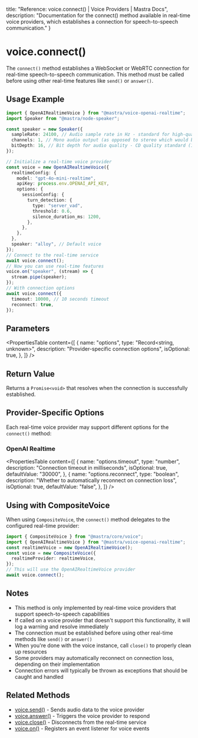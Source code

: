   title: "Reference: voice.connect() | Voice Providers | Mastra Docs",
  description: "Documentation for the connect() method available in real-time voice providers, which establishes a connection for speech-to-speech communication."
}

# voice.connect()

The `connect()` method establishes a WebSocket or WebRTC connection for real-time speech-to-speech communication. This method must be called before using other real-time features like `send()` or `answer()`.

## Usage Example

```typescript
import { OpenAIRealtimeVoice } from "@mastra/voice-openai-realtime";
import Speaker from "@mastra/node-speaker";

const speaker = new Speaker({
  sampleRate: 24100, // Audio sample rate in Hz - standard for high-quality audio on MacBook Pro
  channels: 1, // Mono audio output (as opposed to stereo which would be 2)
  bitDepth: 16, // Bit depth for audio quality - CD quality standard (16-bit resolution)
});

// Initialize a real-time voice provider
const voice = new OpenAIRealtimeVoice({
  realtimeConfig: {
    model: "gpt-4o-mini-realtime",
    apiKey: process.env.OPENAI_API_KEY,
    options: {
      sessionConfig: {
        turn_detection: {
          type: "server_vad",
          threshold: 0.6,
          silence_duration_ms: 1200,
        },
      },
    },
  },
  speaker: "alloy", // Default voice
});
// Connect to the real-time service
await voice.connect();
// Now you can use real-time features
voice.on("speaker", (stream) => {
  stream.pipe(speaker);
});
// With connection options
await voice.connect({
  timeout: 10000, // 10 seconds timeout
  reconnect: true,
});
```

## Parameters

<PropertiesTable
  content={[
    {
      name: "options",
      type: "Record<string, unknown>",
      description: "Provider-specific connection options",
      isOptional: true,
    },
  ]}
/>

## Return Value

Returns a `Promise<void>` that resolves when the connection is successfully established.

## Provider-Specific Options

Each real-time voice provider may support different options for the `connect()` method:

### OpenAI Realtime

<PropertiesTable
  content={[
    {
      name: "options.timeout",
      type: "number",
      description: "Connection timeout in milliseconds",
      isOptional: true,
      defaultValue: "30000",
    },
    {
      name: "options.reconnect",
      type: "boolean",
      description: "Whether to automatically reconnect on connection loss",
      isOptional: true,
      defaultValue: "false",
    },
  ]}
/>

## Using with CompositeVoice

When using `CompositeVoice`, the `connect()` method delegates to the configured real-time provider:

```typescript
import { CompositeVoice } from "@mastra/core/voice";
import { OpenAIRealtimeVoice } from "@mastra/voice-openai-realtime";
const realtimeVoice = new OpenAIRealtimeVoice();
const voice = new CompositeVoice({
  realtimeProvider: realtimeVoice,
});
// This will use the OpenAIRealtimeVoice provider
await voice.connect();
```

## Notes

- This method is only implemented by real-time voice providers that support speech-to-speech capabilities
- If called on a voice provider that doesn't support this functionality, it will log a warning and resolve immediately
- The connection must be established before using other real-time methods like `send()` or `answer()`
- When you're done with the voice instance, call `close()` to properly clean up resources
- Some providers may automatically reconnect on connection loss, depending on their implementation
- Connection errors will typically be thrown as exceptions that should be caught and handled

## Related Methods

- [voice.send()](./voice.send) - Sends audio data to the voice provider
- [voice.answer()](./voice.answer) - Triggers the voice provider to respond
- [voice.close()](./voice.close) - Disconnects from the real-time service
- [voice.on()](./voice.on) - Registers an event listener for voice events